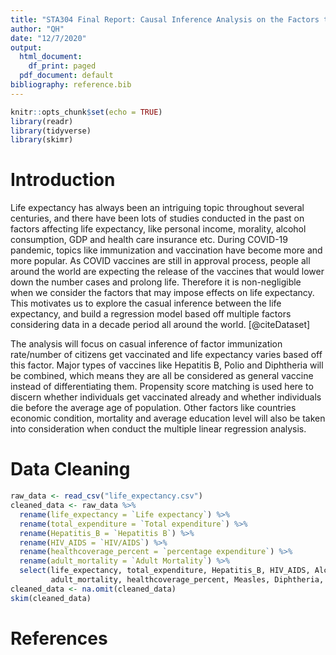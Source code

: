```yaml
---
title: "STA304 Final Report: Causal Inference Analysis on the Factors that affect Life Expectancy"
author: "QH"
date: "12/7/2020"
output:
  html_document:
    df_print: paged
  pdf_document: default
bibliography: reference.bib
---
```


```r
knitr::opts_chunk$set(echo = TRUE)
library(readr)
library(tidyverse)
library(skimr)
```


# Introduction

Life expectancy has always been an intriguing topic throughout several centuries, and 
there have been lots of studies conducted in the past on factors affecting life expectancy, like personal income, morality, alcohol consumption, GDP and health care insurance etc. During COVID-19 pandemic, topics like immunization and vaccination have become more and more popular. As COVID vaccines are still in approval process, people all around the world are expecting the release of the vaccines that would lower down the number cases and prolong life. Therefore it is non-negligible when we consider the factors that may impose effects on life expectancy. This motivates us to explore the casual inference between the life expectancy, and build a regression model based off multiple factors considering data in a decade period all around the world. [@citeDataset]

The analysis will focus on casual inference of factor immunization rate/number of citizens get vaccinated and life expectancy varies based off this factor. Major types of vaccines like Hepatitis B, Polio and Diphtheria will be combined, which means they are all be considered as general vaccine instead of differentiating them. Propensity score matching is used here to discern whether individuals get vaccinated already and whether individuals die before the average age of population. Other factors like countries economic condition, mortality and average education level will also be taken into consideration when conduct the multiple linear regression analysis.

# Data Cleaning

```r
raw_data <- read_csv("life_expectancy.csv")
cleaned_data <- raw_data %>%
  rename(life_expectancy = `Life expectancy`) %>%
  rename(total_expenditure = `Total expenditure`) %>%
  rename(Hepatitis_B = `Hepatitis B`) %>%
  rename(HIV_AIDS = `HIV/AIDS`) %>%
  rename(healthcoverage_percent = `percentage expenditure`) %>%
  rename(adult_mortality = `Adult Mortality`) %>%
  select(life_expectancy, total_expenditure, Hepatitis_B, HIV_AIDS, Alcohol, Schooling,
         adult_mortality, healthcoverage_percent, Measles, Diphtheria, GDP, BMI)
cleaned_data <- na.omit(cleaned_data)
skim(cleaned_data)
```

# References


